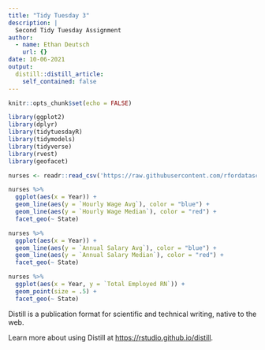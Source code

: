 ```yaml
---
title: "Tidy Tuesday 3"
description: |
  Second Tidy Tuesday Assignment
author:
  - name: Ethan Deutsch
    url: {}
date: 10-06-2021
output:
  distill::distill_article:
    self_contained: false
---
```



```r
knitr::opts_chunk$set(echo = FALSE)
```

```r
library(ggplot2)
library(dplyr)
library(tidytuesdayR)
library(tidymodels)
library(tidyverse)
library(rvest)
library(geofacet)
```

```r
nurses <- readr::read_csv('https://raw.githubusercontent.com/rfordatascience/tidytuesday/master/data/2021/2021-10-05/nurses.csv')
```

```r
nurses %>%
  ggplot(aes(x = Year)) +
  geom_line(aes(y = `Hourly Wage Avg`), color = "blue") +
  geom_line(aes(y = `Hourly Wage Median`), color = "red") +
  facet_geo(~ State)
```

```r
nurses %>%
  ggplot(aes(x = Year)) +
  geom_line(aes(y = `Annual Salary Avg`), color = "blue") +
  geom_line(aes(y = `Annual Salary Median`), color = "red") +
  facet_geo(~ State)
```

```r
nurses %>%
  ggplot(aes(x = Year, y = `Total Employed RN`)) +
  geom_point(size = .5) +
  facet_geo(~ State)
```

Distill is a publication format for scientific and technical writing, native to the web.

Learn more about using Distill at <https://rstudio.github.io/distill>.


